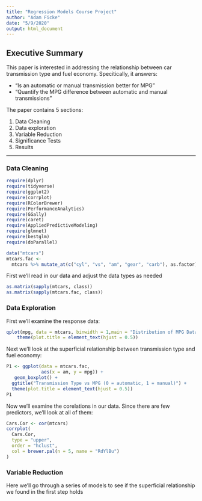 ```yaml
---
title: "Regression Models Course Project"
author: "Adam Ficke"
date: "5/9/2020"
output: html_document
---
```


## Executive Summary 

This paper is interested in addressing the relationship between car transmission type and fuel economy. Specitically, it answers: 


* “Is an automatic or manual transmission better for MPG”
* "Quantify the MPG difference between automatic and manual transmissions"


The paper contains 5 sections: 

1. Data Cleaning 
2. Data exploration 
3. Variable Reduction
4. Significance Tests 
5. Results 

***
### Data Cleaning 

```r
require(dplyr)
require(tidyverse)
require(ggplot2)
require(corrplot)
require(RColorBrewer)
require(PerformanceAnalytics)
require(GGally)
require(caret)
require(AppliedPredictiveModeling)
require(glmnet)
require(bestglm)
require(doParallel)

data("mtcars")
mtcars.fac <-
  mtcars %>% mutate_at(c("cyl", "vs", "am", "gear", "carb"), as.factor)

```


First we'll read in our data and adjust the data types as needed
```r

as.matrix(sapply(mtcars, class))
as.matrix(sapply(mtcars.fac, class))

```

### Data Exploration

First we'll examine the response data:

```r
qplot(mpg, data = mtcars, binwidth = 1,main = "Distribution of MPG Data") + 
    theme(plot.title = element_text(hjust = 0.5))
```

Next we'll look at the superficial relationship between transmission type and fuel economy:
```r
P1 <- ggplot(data = mtcars.fac,
             aes(x = am, y = mpg)) +
   geom_boxplot() + 
  ggtitle("Transmission Type vs MPG (0 = automatic, 1 = manual)") + 
  theme(plot.title = element_text(hjust = 0.5))
P1
```

Now we'll examine the corelations in our data. Since there are few predictors, we'll look at all of them: 
```r
Cars.Cor <- cor(mtcars)
corrplot(
  Cars.Cor,
  type = "upper",
  order = "hclust",
  col = brewer.pal(n = 5, name = "RdYlBu")
)
```


###  Variable Reduction 

Here we'll go through a series of models to 
see if the superficial relationship we found 
in the first step holds







